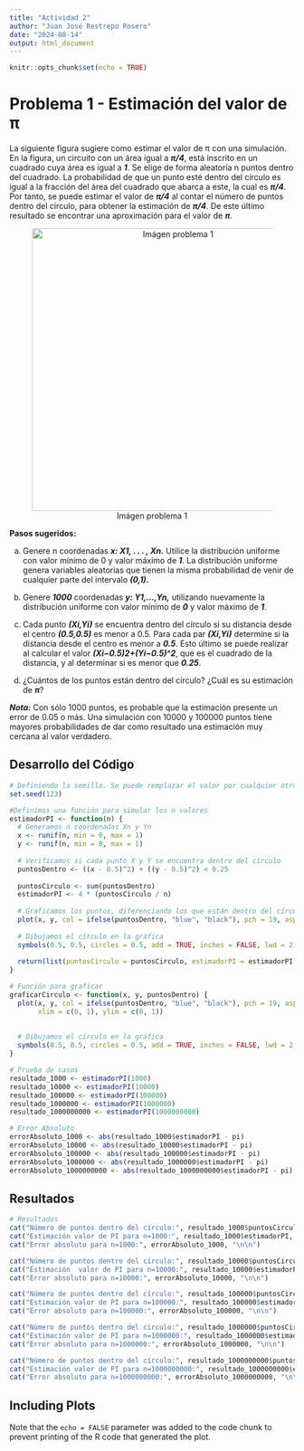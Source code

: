 ---
title: "Actividad 2"
author: "Juan José Restrepo Rosero"
date: "2024-08-14"
output: html_document
---

```{r setup, include=FALSE}
knitr::opts_chunk$set(echo = TRUE)
```

# **Problema 1 - Estimación del valor de π**

La siguiente figura sugiere como estimar el valor de π con una simulación. En la figura, un circuito con un área igual a ***π/4***, está inscrito en un cuadrado cuya área es igual a ***1***. Se elige de forma aleatoria n puntos dentro del cuadrado. La probabilidad de que un punto esté dentro del círculo es igual a la fracción del área del cuadrado que abarca a este, la cual es ***π/4***. Por tanto, se puede estimar el valor de ***π/4*** al contar el número de puntos dentro del círculo, para obtener la estimación de ***π/4***. De este último resultado se encontrar una aproximación para el valor de ***π***.

<center>
![Imágen problema 1](images/Problema1/Problema1.png){width=500px}
</center>


**Pasos sugeridos:**

a. Genere n coordenadas ***x: X1, . . . , Xn.*** Utilice la distribución uniforme con valor mínimo de 0 y valor máximo de ***1***. La distribución uniforme genera variables aleatorias que tienen la misma probabilidad de venir de cualquier parte del intervalo ***(0,1).***

b. Genere ***1000*** coordenadas ***y: Y1,…,Yn,*** utilizando nuevamente la distribución uniforme con valor mínimo de ***0*** y valor máximo de ***1***.

c. Cada punto ***(Xi,Yi)*** se encuentra dentro del círculo si su distancia desde el centro ***(0.5,0.5)*** es menor a 0.5. Para cada par ***(Xi,Yi)*** determine si la distancia desde el centro es menor a ***0.5***. Esto último se puede realizar al calcular el valor ***(Xi−0.5)2+(Yi−0.5)^2***, que es el cuadrado de la distancia, y al determinar si es menor que ***0.25***.

d. ¿Cuántos de los puntos están dentro del círculo? ¿Cuál es su estimación de ***π***?

***Nota:***
Con sólo 1000 puntos, es probable que la estimación presente un error de 0.05 o más. Una simulación con 10000 y 100000 puntos tiene mayores probabilidades de dar como resultado una estimación muy cercana al valor verdadero.


## **Desarrollo del Código**
```{r }
# Definiendo la semilla. Se puede remplazar el valor por cualquier otro valor entero
set.seed(123)

#Definimos una función para simular los n valores 
estimadorPI <- function(n) {
  # Generamos n coordenadas Xn y Yn
  x <- runif(n, min = 0, max = 1)
  y <- runif(n, min = 0, max = 1)
  
  # Verificamos si cada punto X y Y se encuentra dentro del círculo
  puntosDentro <- ((x - 0.5)^2) + ((y - 0.5)^2) < 0.25
  
  puntosCirculo <- sum(puntosDentro)
  estimadorPI <- 4 * (puntosCirculo / n)
  
  # Graficamos los puntos, diferenciando los que están dentro del círculo
  plot(x, y, col = ifelse(puntosDentro, "blue", "black"), pch = 19, asp = 1)
  
  # Dibujamos el círculo en la gráfica
  symbols(0.5, 0.5, circles = 0.5, add = TRUE, inches = FALSE, lwd = 2, fg = "blue")
  
  return(list(puntosCirculo = puntosCirculo, estimadorPI = estimadorPI))
}
```

```{r}
# Función para graficar
graficarCirculo <- function(x, y, puntosDentro) {
  plot(x, y, col = ifelse(puntosDentro, "blue", "black"), pch = 19, asp = 1,
       xlim = c(0, 1), ylim = c(0, 1))
  
  
  # Dibujamos el círculo en la gráfica
  symbols(0.5, 0.5, circles = 0.5, add = TRUE, inches = FALSE, lwd = 2, fg = "blue")
}
```


```{r }
# Prueba de casos
resultado_1000 <- estimadorPI(1000)
resultado_10000 <- estimadorPI(10000)
resultado_100000 <- estimadorPI(100000)
resultado_1000000 <- estimadorPI(1000000)
resultado_1000000000 <- estimadorPI(1000000000)
```

```{r }
# Error Absoluto
errorAbsoluto_1000 <- abs(resultado_1000$estimadorPI - pi)
errorAbsoluto_10000 <- abs(resultado_10000$estimadorPI - pi)
errorAbsoluto_100000 <- abs(resultado_100000$estimadorPI - pi)
errorAbsoluto_1000000 <- abs(resultado_1000000$estimadorPI - pi)
errorAbsoluto_1000000000 <- abs(resultado_1000000000$estimadorPI - pi)
```


## **Resultados**

```{r}
# Resultados
cat("Número de puntos dentro del círculo:", resultado_1000$puntosCirculo, "\n")
cat("Estimación valor de PI para n=1000:", resultado_1000$estimadorPI, "\n")
cat("Error absoluto para n=1000:", errorAbsoluto_1000, "\n\n")

cat("Número de puntos dentro del círculo:", resultado_10000$puntosCirculo, "\n")
cat("Estimación  valor de PI para n=10000:", resultado_10000$estimadorPI, "\n\n")
cat("Error absoluto para n=10000:", errorAbsoluto_10000, "\n\n")

cat("Número de puntos dentro del círculo:", resultado_100000$puntosCirculo, "\n")
cat("Estimación valor de PI para n=100000:", resultado_100000$estimadorPI, "\n\n")
cat("Error absoluto para n=100000:", errorAbsoluto_100000, "\n\n")

cat("Número de puntos dentro del círculo:", resultado_1000000$puntosCirculo, "\n")
cat("Estimación valor de PI para n=1000000:", resultado_1000000$estimadorPI, "\n\n")
cat("Error absoluto para n=1000000:", errorAbsoluto_1000000, "\n\n")

cat("Número de puntos dentro del círculo:", resultado_1000000000$puntosCirculo, "\n")
cat("Estimación valor de PI para n=1000000000:", resultado_1000000000$estimadorPI, "\n")
cat("Error absoluto para n=1000000000:", errorAbsoluto_1000000000, "\n\n")
```

## Including Plots


Note that the `echo = FALSE` parameter was added to the code chunk to prevent printing of the R code that generated the plot.
